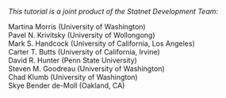
*This tutorial is a joint product of the Statnet Development Team:* 
  
Martina Morris (University of Washington)  
Pavel N. Krivitsky (University of Wollongong)  
Mark S. Handcock (University of California, Los Angeles)    
Carter T. Butts (University of California, Irvine)    
David R. Hunter (Penn State University)   
Steven M. Goodreau (University of Washington)  
Chad Klumb (University of Washington)  
Skye Bender de-Moll (Oakland, CA)  
